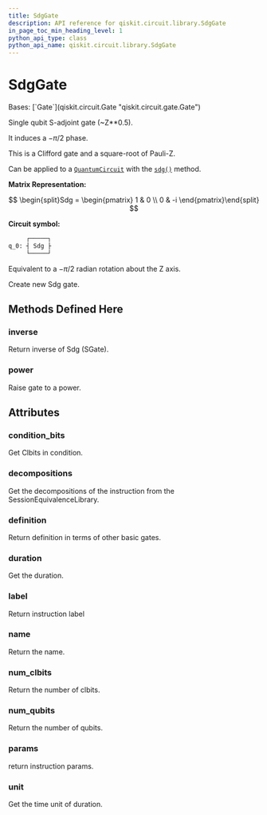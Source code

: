 ```yaml
---
title: SdgGate
description: API reference for qiskit.circuit.library.SdgGate
in_page_toc_min_heading_level: 1
python_api_type: class
python_api_name: qiskit.circuit.library.SdgGate
---
```


# SdgGate

<Class id="qiskit.circuit.library.SdgGate" github="https://github.com/qiskit/qiskit/tree/stable/0.24/qiskit/circuit/library/standard_gates/s.py" signature="SdgGate(label=None)">
  Bases: [`Gate`](qiskit.circuit.Gate "qiskit.circuit.gate.Gate")

  Single qubit S-adjoint gate (\~Z\*\*0.5).

  It induces a $-\pi/2$ phase.

  This is a Clifford gate and a square-root of Pauli-Z.

  Can be applied to a [`QuantumCircuit`](qiskit.circuit.QuantumCircuit "qiskit.circuit.QuantumCircuit") with the [`sdg()`](qiskit.circuit.QuantumCircuit#sdg "qiskit.circuit.QuantumCircuit.sdg") method.

  **Matrix Representation:**

  $$
  \begin{split}Sdg = \begin{pmatrix}
          1 & 0 \\
          0 & -i
      \end{pmatrix}\end{split}
  $$

  **Circuit symbol:**

  ```python
       ┌─────┐
  q_0: ┤ Sdg ├
       └─────┘
  ```

  Equivalent to a $-\pi/2$ radian rotation about the Z axis.

  Create new Sdg gate.

  ## Methods Defined Here

  <span id="qiskit-circuit-library-sdggate-inverse" />

  ### inverse

  <Function id="qiskit.circuit.library.SdgGate.inverse" name="inverse" signature="SdgGate.inverse()">
    Return inverse of Sdg (SGate).
  </Function>

  <span id="qiskit-circuit-library-sdggate-power" />

  ### power

  <Function id="qiskit.circuit.library.SdgGate.power" name="power" signature="SdgGate.power(exponent)">
    Raise gate to a power.
  </Function>

  ## Attributes

  ### condition\_bits

  <Attribute id="qiskit.circuit.library.SdgGate.condition_bits" name="condition_bits">
    Get Clbits in condition.
  </Attribute>

  ### decompositions

  <Attribute id="qiskit.circuit.library.SdgGate.decompositions" name="decompositions">
    Get the decompositions of the instruction from the SessionEquivalenceLibrary.
  </Attribute>

  ### definition

  <Attribute id="qiskit.circuit.library.SdgGate.definition" name="definition">
    Return definition in terms of other basic gates.
  </Attribute>

  ### duration

  <Attribute id="qiskit.circuit.library.SdgGate.duration" name="duration">
    Get the duration.
  </Attribute>

  ### label

  <Attribute id="qiskit.circuit.library.SdgGate.label" name="label">
    Return instruction label
  </Attribute>

  ### name

  <Attribute id="qiskit.circuit.library.SdgGate.name" name="name">
    Return the name.
  </Attribute>

  ### num\_clbits

  <Attribute id="qiskit.circuit.library.SdgGate.num_clbits" name="num_clbits">
    Return the number of clbits.
  </Attribute>

  ### num\_qubits

  <Attribute id="qiskit.circuit.library.SdgGate.num_qubits" name="num_qubits">
    Return the number of qubits.
  </Attribute>

  ### params

  <Attribute id="qiskit.circuit.library.SdgGate.params" name="params">
    return instruction params.
  </Attribute>

  ### unit

  <Attribute id="qiskit.circuit.library.SdgGate.unit" name="unit">
    Get the time unit of duration.
  </Attribute>
</Class>


